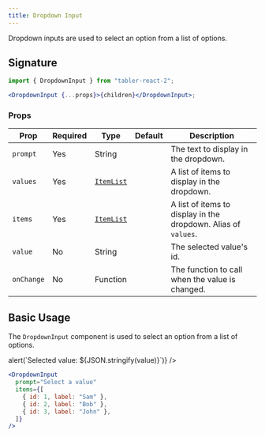 ```yaml
---
title: Dropdown Input
---
```



Dropdown inputs are used to select an option from a list of options.

## Signature

```jsx
import { DropdownInput } from "tabler-react-2";

<DropdownInput {...props}>{children}</DropdownInput>;
```

### Props

| Prop       | Required | Type                    | Default | Description                                                    |
| ---------- | -------- | ----------------------- | ------- | -------------------------------------------------------------- |
| `prompt`   | Yes      | String                  |         | The text to display in the dropdown.                           |
| `values`   | Yes      | [`ItemList`](#itemlist) |         | A list of items to display in the dropdown.                    |
| `items`    | Yes      | [`ItemList`](#itemlist) |         | A list of items to display in the dropdown. Alias of `values`. |
| `value`    | No       | String                  |         | The selected value's id.                                       |
| `onChange` | No       | Function                |         | The function to call when the value is changed.                |

## Basic Usage

The `DropdownInput` component is used to select an option from a list of options.

<Excerpt>
  <DropdownInput
    prompt="Select a value"
    values={[
      { id: 1, label: "Sam" },
      { id: 2, label: "Bob" },
      { id: 3, label: "John" },
    ]}
    onChange={(value) => alert(`Selected value: ${JSON.stringify(value)}`)}
  />
</Excerpt>

```jsx
<DropdownInput
  prompt="Select a value"
  items={[
    { id: 1, label: "Sam" },
    { id: 2, label: "Bob" },
    { id: 3, label: "John" },
  ]}
/>
```
